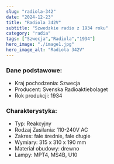 ```yaml
---
slug: "radiola-342"
date: "2024-12-23"
title: "Radiola 342V"
subtitle: "Szwedzkie radio z 1934 roku"
category: "radia"
tags: ["Szwecja","Radiola","1934"]
hero_image: "./image1.jpg"
hero_image_alt: "Radiola 342V"
---
```


### Dane podstawowe:

- Kraj pochodzenia: Szwecja
- Producent: Svenska Radioaktiebolaget
- Rok produkcji: 1934

### Charakterystyka:

- Typ: Reakcyjny
- Rodzaj Zasilania: 110-240V AC
- Zakres: fale średnie, fale długie
- Wymiary: 	315 x 310 x 190 mm
- Materiał obudowy: drewno
- Lampy: MPT4, MS4B, U10
